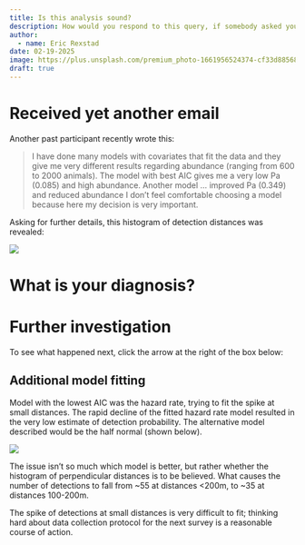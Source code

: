 ```yaml
---
title: Is this analysis sound?
description: How would you respond to this query, if somebody asked your opinion?
author: 
  - name: Eric Rexstad
date: 02-19-2025
image: https://plus.unsplash.com/premium_photo-1661956524374-cf33d885689a?ixlib=rb-4.0.3&ixid=MnwxMjA3fDB8MHxzZWFyY2h8MXx8aHVtcGJhY2slMjB3aGFsZXxlbnwwfHwwfHw%3D&auto=format&fit=crop&w=500&q=60
draft: true
---
```


# Received yet another email

Another past participant recently wrote this:

> I have done many models with covariates that fit the data and they give me very different results regarding abundance (ranging from 600 to 2000 animals). The model with best AIC gives me a very low Pa (0.085) and high abundance. Another model ... improved Pa (0.349) and reduced abundance
> I don’t feel comfortable choosing a model because here my decision is very important.

Asking for further details, this histogram of detection distances was revealed:

![](histo.jpg)

# What is your diagnosis?

# Further investigation

To see what happened next, click the arrow at the right of the box below:

::: {.callout-note  collapse="true"}
## Additional model fitting

Model with the lowest AIC was the hazard rate, trying to fit the spike at small distances. The rapid decline of the fitted hazard rate model resulted in the very low estimate of detection probability. The alternative model described would be the half normal (shown below).

![](halfnorm.jpg)

The issue isn't so much which model is better, but rather whether the histogram of perpendicular distances is to be believed. What causes the number of detections to fall from ~55 at distances <200m, to ~35 at distances 100-200m.

The spike of detections at small distances is very difficult to fit; thinking hard about data collection protocol for the next survey is a reasonable course of action.

:::